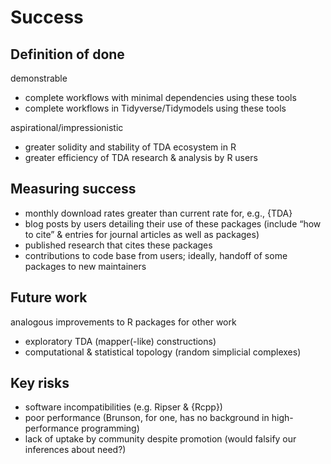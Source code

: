 # Success
<!-- 
Projects should have a definition of done that is measurable, and a thorough understanding going in of what the risks are to delivery 
-->

## Definition of done
<!-- 
What does success look like? 
-->

demonstrable

* complete workflows with minimal dependencies using these tools
* complete workflows in Tidyverse/Tidymodels using these tools

aspirational/impressionistic

* greater solidity and stability of TDA ecosystem in R
* greater efficiency of TDA research & analysis by R users

## Measuring success
<!-- 
How will we know when success is achieved, what markers can we use along the way 
-->

* monthly download rates greater than current rate for, e.g., {TDA}
* blog posts by users detailing their use of these packages (include "how to cite" & entries for journal articles as well as packages)
* published research that cites these packages
* contributions to code base from users; ideally, handoff of some packages to new maintainers

## Future work
<!-- 
How could this be extended / developed in the future by yourself and/or the community in general?
-->

analogous improvements to R packages for other work

* exploratory TDA (mapper(-like) constructions)
* computational & statistical topology (random simplicial complexes)


## Key risks
<!-- 
What sort of things could come up that can delay or break the project?

 - [ ] People
 - [ ] Processes
 - [ ] Tooling & Technology
 - [ ] Costs
-->

* software incompatibilities (e.g. Ripser & {Rcpp})
* poor performance (Brunson, for one, has no background in high-performance programming)
* lack of uptake by community despite promotion (would falsify our inferences about need?)
